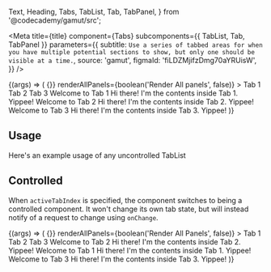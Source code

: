   Text,
  Heading,
  Tabs,
  TabList,
  Tab,
  TabPanel,
} from '@codecademy/gamut/src';

<Meta
  title={title}
  component={Tabs}
  subcomponents={{ TabList, Tab, TabPanel }}
  parameters={{
    subtitle: `Use a series of tabbed areas for when you have multiple potential sections
to show, but only one should be visible at a time.`,
    source: 'gamut',
    figmaId: 'fiLDZMjifzDmg70aYRUisW',
  }}
/>

<Canvas>
  <Story name="Tabs">
    {(args) => (
      <Tabs
        defaultActiveTabIndex={number('defaultActiveTabIndex', 2)}
        onChange={() => {}}
        renderAllPanels={boolean('Render All panels', false)}
      >
        <TabList
          center={boolean('Centered', false)}
          maxWidth={text('Max Width', undefined)}
        >
          <Tab>Tab 1</Tab>
          <Tab>Tab 2</Tab>
          <Tab>Tab 3</Tab>
        </TabList>
        <TabPanel>
          <Heading as="h2">Welcome to Tab 1</Heading>
          <Text>Hi there! I'm the contents inside Tab 1. Yippee!</Text>
        </TabPanel>
        <TabPanel>
          <Heading as="h2">Welcome to Tab 2</Heading>
          <Text>Hi there! I'm the contents inside Tab 2. Yippee!</Text>
        </TabPanel>
        <TabPanel>
          <Heading as="h2">Welcome to Tab 3</Heading>
          <Text>Hi there! I'm the contents inside Tab 3. Yippee!</Text>
        </TabPanel>
      </Tabs>
    )}
  </Story>
</Canvas>

<Props of={Tabs} />

## Usage

Here's an example usage of any uncontrolled TabList

## Controlled

When `activeTabIndex` is specified, the component switches to
being a controlled component. It won't change its own tab state, but will
instead notify of a request to change using `onChange`.

<Canvas>
  <Story name="Controlled">
    {(args) => (
      <Tabs
        activeTabIndex={number('Active Tab Index', 0)}
        onChange={() => {}}
        renderAllPanels={boolean('Render All Panels', false)}
      >
        <TabList
          center={boolean('Centered', false)}
          maxWidth={text('Max Width', undefined)}
        >
          <Tab>Tab 1</Tab>
          <Tab>Tab 2</Tab>
          <Tab>Tab 3</Tab>
        </TabList>
        <TabPanel>
          <Heading as="h2">Welcome to Tab 2</Heading>
          <Text>Hi there! I'm the contents inside Tab 2. Yippee!</Text>
        </TabPanel>
        <TabPanel>
          <Heading as="h2">Welcome to Tab 1</Heading>
          <Text>Hi there! I'm the contents inside Tab 1. Yippee!</Text>
        </TabPanel>
        <TabPanel>
          <Heading as="h2">Welcome to Tab 3</Heading>
          <Text>Hi there! I'm the contents inside Tab 3. Yippee!</Text>
        </TabPanel>
      </Tabs>
    )}
  </Story>
</Canvas>
